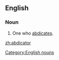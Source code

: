 ==English==
===Noun===
#One who [[abdicate|abdicates]].

[[Category:English nouns]]

[[zh:abdicator]]